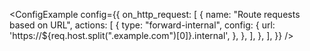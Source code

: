 
<ConfigExample
	config={{
		on_http_request: [
			{
				name: "Route requests based on URL",
				actions: [
					{
						type: "forward-internal",
						config: {
							url: 'https://${req.host.split(".example.com")[0]}.internal',
						},
					},
				],
			},
		],
	}}
/>
